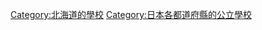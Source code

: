 {{日本行政區劃分類導航|的公立學校|top=日本各都道府縣的公立學校}}

[[Category:北海道的學校|Category:北海道的學校]]
[[Category:日本各都道府縣的公立學校|Category:日本各都道府縣的公立學校]]
